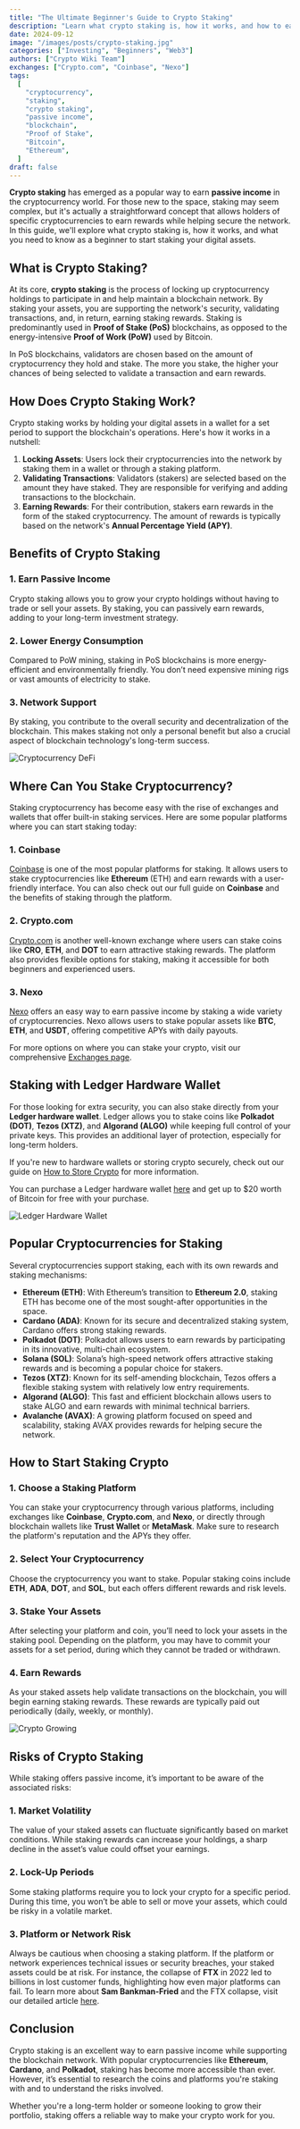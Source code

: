 ```yaml
---
title: "The Ultimate Beginner's Guide to Crypto Staking"
description: "Learn what crypto staking is, how it works, and how to earn passive income with popular cryptocurrencies. Understand the risks before you start staking."
date: 2024-09-12
image: "/images/posts/crypto-staking.jpg"
categories: ["Investing", "Beginners", "Web3"]
authors: ["Crypto Wiki Team"]
exchanges: ["Crypto.com", "Coinbase", "Nexo"]
tags:
  [
    "cryptocurrency",
    "staking",
    "crypto staking",
    "passive income",
    "blockchain",
    "Proof of Stake",
    "Bitcoin",
    "Ethereum",
  ]
draft: false
---
```


**Crypto staking** has emerged as a popular way to earn **passive income** in the cryptocurrency world. For those new to the space, staking may seem complex, but it's actually a straightforward concept that allows holders of specific cryptocurrencies to earn rewards while helping secure the network. In this guide, we'll explore what crypto staking is, how it works, and what you need to know as a beginner to start staking your digital assets.

## What is Crypto Staking?

At its core, **crypto staking** is the process of locking up cryptocurrency holdings to participate in and help maintain a blockchain network. By staking your assets, you are supporting the network's security, validating transactions, and, in return, earning staking rewards. Staking is predominantly used in **Proof of Stake (PoS)** blockchains, as opposed to the energy-intensive **Proof of Work (PoW)** used by Bitcoin.

In PoS blockchains, validators are chosen based on the amount of cryptocurrency they hold and stake. The more you stake, the higher your chances of being selected to validate a transaction and earn rewards.

## How Does Crypto Staking Work?

Crypto staking works by holding your digital assets in a wallet for a set period to support the blockchain's operations. Here's how it works in a nutshell:

1. **Locking Assets**: Users lock their cryptocurrencies into the network by staking them in a wallet or through a staking platform.
2. **Validating Transactions**: Validators (stakers) are selected based on the amount they have staked. They are responsible for verifying and adding transactions to the blockchain.
3. **Earning Rewards**: For their contribution, stakers earn rewards in the form of the staked cryptocurrency. The amount of rewards is typically based on the network's **Annual Percentage Yield (APY)**.

## Benefits of Crypto Staking

### 1. Earn Passive Income

Crypto staking allows you to grow your crypto holdings without having to trade or sell your assets. By staking, you can passively earn rewards, adding to your long-term investment strategy.

### 2. Lower Energy Consumption

Compared to PoW mining, staking in PoS blockchains is more energy-efficient and environmentally friendly. You don’t need expensive mining rigs or vast amounts of electricity to stake.

### 3. Network Support

By staking, you contribute to the overall security and decentralization of the blockchain. This makes staking not only a personal benefit but also a crucial aspect of blockchain technology's long-term success.

![Cryptocurrency DeFi](/images/posts/cryptocurrency.jpg)

## Where Can You Stake Cryptocurrency?

Staking cryptocurrency has become easy with the rise of exchanges and wallets that offer built-in staking services. Here are some popular platforms where you can start staking today:

### 1. **Coinbase**

[Coinbase](/exchanges/coinbase) is one of the most popular platforms for staking. It allows users to stake cryptocurrencies like **Ethereum** (ETH) and earn rewards with a user-friendly interface. You can also check out our full guide on **Coinbase** and the benefits of staking through the platform.

### 2. **Crypto.com**

[Crypto.com](/exchanges/cryptocom) is another well-known exchange where users can stake coins like **CRO**, **ETH**, and **DOT** to earn attractive staking rewards. The platform also provides flexible options for staking, making it accessible for both beginners and experienced users.

### 3. **Nexo**

[Nexo](/exchanges/nexo) offers an easy way to earn passive income by staking a wide variety of cryptocurrencies. Nexo allows users to stake popular assets like **BTC**, **ETH**, and **USDT**, offering competitive APYs with daily payouts.

For more options on where you can stake your crypto, visit our comprehensive [Exchanges page](/exchanges).

## Staking with Ledger Hardware Wallet

For those looking for extra security, you can also stake directly from your **Ledger hardware wallet**. Ledger allows you to stake coins like **Polkadot (DOT)**, **Tezos (XTZ)**, and **Algorand (ALGO)** while keeping full control of your private keys. This provides an additional layer of protection, especially for long-term holders.

If you're new to hardware wallets or storing crypto securely, check out our guide on [How to Store Crypto](/how-to-store-crypto) for more information.

You can purchase a Ledger hardware wallet [here](https://shop.ledger.com/pages/referral-program?referral_code=6GTHJH7XH9QRC) and get up to $20 worth of Bitcoin for free with your purchase.

![Ledger Hardware Wallet](/images/posts/ledger.jpeg)

## Popular Cryptocurrencies for Staking

Several cryptocurrencies support staking, each with its own rewards and staking mechanisms:

- **Ethereum (ETH)**: With Ethereum’s transition to **Ethereum 2.0**, staking ETH has become one of the most sought-after opportunities in the space.
- **Cardano (ADA)**: Known for its secure and decentralized staking system, Cardano offers strong staking rewards.
- **Polkadot (DOT)**: Polkadot allows users to earn rewards by participating in its innovative, multi-chain ecosystem.
- **Solana (SOL)**: Solana’s high-speed network offers attractive staking rewards and is becoming a popular choice for stakers.
- **Tezos (XTZ)**: Known for its self-amending blockchain, Tezos offers a flexible staking system with relatively low entry requirements.
- **Algorand (ALGO)**: This fast and efficient blockchain allows users to stake ALGO and earn rewards with minimal technical barriers.
- **Avalanche (AVAX)**: A growing platform focused on speed and scalability, staking AVAX provides rewards for helping secure the network.

## How to Start Staking Crypto

### 1. Choose a Staking Platform

You can stake your cryptocurrency through various platforms, including exchanges like **Coinbase**, **Crypto.com**, and **Nexo**, or directly through blockchain wallets like **Trust Wallet** or **MetaMask**. Make sure to research the platform's reputation and the APYs they offer.

### 2. Select Your Cryptocurrency

Choose the cryptocurrency you want to stake. Popular staking coins include **ETH**, **ADA**, **DOT**, and **SOL**, but each offers different rewards and risk levels.

### 3. Stake Your Assets

After selecting your platform and coin, you’ll need to lock your assets in the staking pool. Depending on the platform, you may have to commit your assets for a set period, during which they cannot be traded or withdrawn.

### 4. Earn Rewards

As your staked assets help validate transactions on the blockchain, you will begin earning staking rewards. These rewards are typically paid out periodically (daily, weekly, or monthly).

![Crypto Growing](/images/posts/investing.jpg)

## Risks of Crypto Staking

While staking offers passive income, it’s important to be aware of the associated risks:

### 1. Market Volatility

The value of your staked assets can fluctuate significantly based on market conditions. While staking rewards can increase your holdings, a sharp decline in the asset’s value could offset your earnings.

### 2. Lock-Up Periods

Some staking platforms require you to lock your crypto for a specific period. During this time, you won’t be able to sell or move your assets, which could be risky in a volatile market.

### 3. Platform or Network Risk

Always be cautious when choosing a staking platform. If the platform or network experiences technical issues or security breaches, your staked assets could be at risk. For instance, the collapse of **FTX** in 2022 led to billions in lost customer funds, highlighting how even major platforms can fail. To learn more about **Sam Bankman-Fried** and the FTX collapse, visit our detailed article [here](/crypto-ogs/sam-bankman).

## Conclusion

Crypto staking is an excellent way to earn passive income while supporting the blockchain network. With popular cryptocurrencies like **Ethereum**, **Cardano**, and **Polkadot**, staking has become more accessible than ever. However, it’s essential to research the coins and platforms you're staking with and to understand the risks involved.

Whether you're a long-term holder or someone looking to grow their portfolio, staking offers a reliable way to make your crypto work for you.
